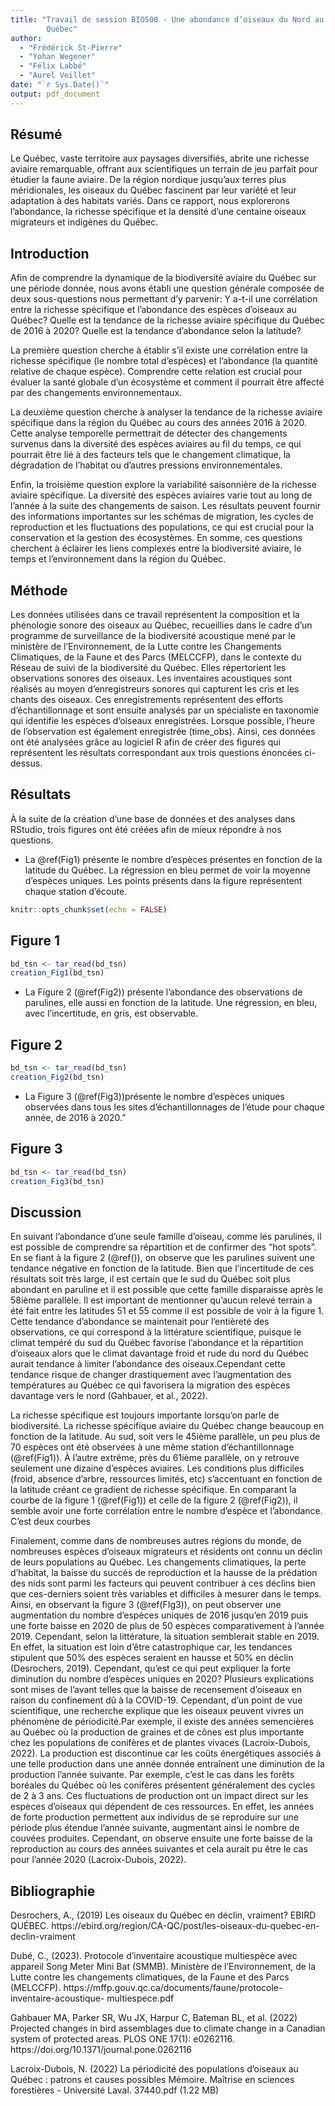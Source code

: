 ```yaml
---
title: "Travail de session BIO500 - Une abondance d’oiseaux du Nord au Sud du 
        Québec"
author: 
  - "Frédérick St-Pierre"
  - "Yohan Wegener"
  - "Félix Labbé"
  - "Aurel Veillet"
date: "`r Sys.Date()`"
output: pdf_document
---
```

## Résumé 

Le Québec, vaste territoire aux paysages diversifiés, abrite une richesse 
aviaire remarquable, offrant aux scientifiques un terrain de jeu parfait pour 
étudier la faune aviaire. De la région nordique jusqu'aux terres plus 
méridionales, les oiseaux du Québec fascinent par leur variété et leur 
adaptation à des habitats variés. Dans ce rapport, nous explorerons l’abondance,
la richesse spécifique et la densité d’une centaine oiseaux migrateurs et 
indigènes du Québec. 

## Introduction

Afin de comprendre la dynamique de la biodiversité aviaire du Québec sur une 
période donnée, nous avons établi une question générale composée de deux 
sous-questions nous permettant d’y parvenir: Y a-t-il une corrélation entre la 
richesse spécifique et l’abondance des espèces d’oiseaux au Québec? Quelle est 
la tendance de la richesse aviaire spécifique du Québec de 2016 à 2020? Quelle 
est la tendance d'abondance selon la latitude?

La première question cherche à établir s'il existe une corrélation entre la 
richesse spécifique (le nombre total d'espèces) et l'abondance (la quantité 
relative de chaque espèce). Comprendre cette relation est crucial pour évaluer 
la santé globale d'un écosystème et comment il pourrait être affecté par des 
changements environnementaux.

La deuxième question cherche à analyser la tendance de la richesse aviaire 
spécifique dans la région du Québec au cours des années 2016 à 2020. Cette 
analyse temporelle permettrait de détecter des changements survenus dans la 
diversité des espèces aviaires au fil du temps, ce qui pourrait être lié à des 
facteurs tels que le changement climatique, la dégradation de l'habitat ou 
d'autres pressions environnementales.

Enfin, la troisième question explore la variabilité saisonnière de la richesse 
aviaire spécifique. La diversité des espèces aviaires varie tout au long de 
l'année à la suite des changements de saison. Les résultats peuvent fournir des 
informations importantes sur les schémas de migration, les cycles de 
reproduction et les fluctuations des populations, ce qui est crucial pour la
conservation et la gestion des écosystèmes. En somme, ces questions cherchent 
à éclairer les liens complexes entre la biodiversité aviaire, le temps et 
l'environnement dans la région du Québec.

## Méthode

Les données utilisées dans ce travail représentent la composition et la 
phénologie sonore des oiseaux au Québec, recueillies dans le cadre d'un 
programme de surveillance de la biodiversité acoustique mené par le ministère 
de l’Environnement, de la Lutte contre les Changements Climatiques, de la Faune
et des Parcs (MELCCFP), dans le contexte du Réseau de suivi de la biodiversité 
du Québec. Elles répertorient les observations sonores des oiseaux. Les 
inventaires acoustiques sont réalisés au moyen d'enregistreurs sonores qui 
capturent les cris et les chants des oiseaux. Ces enregistrements représentent 
des efforts d'échantillonnage et sont ensuite analysés par un spécialiste en 
taxonomie qui identifie les espèces d'oiseaux enregistrées. Lorsque possible, 
l'heure de l'observation est également enregistrée (time_obs). Ainsi, ces 
données ont été analysées grâce au logiciel R afin de créer des figures qui 
représentent les résultats correspondant aux trois questions énoncées 
ci-dessus.

## Résultats

À la suite de la création d’une base de données et des analyses dans RStudio, 
trois figures ont été créées afin de mieux répondre à nos questions.

- La @ref(Fig1) présente le nombre d’espèces présentes en fonction de la latitude 
du Québec. La régression en bleu permet de voir la moyenne d’espèces uniques. 
Les points présents dans la figure représentent chaque station d’écoute.

```r
knitr::opts_chunk$set(echo = FALSE)
```

## Figure 1

```r
bd_tsn <- tar_read(bd_tsn)
creation_Fig1(bd_tsn)
```

- La Figure 2 (@ref(Fig2)) présente l’abondance des observations de parulines, elle aussi en
fonction de la latitude. Une régression, en bleu, avec l’incertitude, en gris,
est observable.

## Figure 2

```r
bd_tsn <- tar_read(bd_tsn)
creation_Fig2(bd_tsn)
```

- La Figure 3 (@ref(Fig3))présente le nombre d’espèces uniques observées dans tous les sites
d’échantillonnages de l’étude pour chaque année, de 2016 à 2020."

## Figure 3

```r
bd_tsn <- tar_read(bd_tsn)
creation_Fig3(bd_tsn)
```

## Discussion

En suivant l’abondance d’une seule famille d’oiseau, comme les parulines, il est
possible de comprendre sa répartition et de confirmer des “hot spots”. En se 
fiant à la figure 2 (@ref()), on observe que les parulines suivent une tendance
négative en fonction de la latitude. Bien que l’incertitude de ces résultats 
soit très large, il est certain que le sud du Québec soit plus abondant en 
paruline et il est possible que cette famille disparaisse après le 58ième 
parallèle. Il est important de mentionner qu’aucun relevé terrain a été fait 
entre les latitudes 51 et 55 comme il est possible de voir à la figure 1. Cette 
tendance d’abondance se maintenait pour l’entièreté des observations, ce qui 
correspond à la littérature scientifique, puisque le climat tempéré du sud du 
Québec favorise l’abondance et la répartition d’oiseaux alors que le climat 
davantage froid et rude du nord du Québec aurait tendance à limiter l’abondance 
des oiseaux.Cependant cette tendance risque de changer drastiquement avec 
l’augmentation des températures au Québec ce qui favorisera la migration des 
espèces davantage vers le nord (Gahbauer, et al., 2022). 

La richesse spécifique est toujours importante lorsqu’on parle de biodiversité. 
La richesse spécifique aviaire du Québec change beaucoup en fonction de la 
latitude. Au sud, soit vers le 45ième parallèle, un peu plus de 70 espèces ont 
été observées à une même station d’échantillonnage (@ref(Fig1)). À l’autre 
extrême, près du 61ième parallèle, on y retrouve seulement une dizaine d’espèces
aviaires. Les conditions plus difficiles (froid, absence d’arbre, ressources 
limités, etc) s’accentuant en fonction de la latitude créant ce gradient de 
richesse spécifique. En comparant la courbe de la figure 1 (@ref(Fig1)) et celle
de la figure 2 (@ref(Fig2)), il semble avoir une forte corrélation entre le 
nombre d’espèce et l’abondance. C’est deux courbes  

Finalement, comme dans de nombreuses autres régions du monde, de nombreuses 
espèces d'oiseaux migrateurs et résidents ont connu un déclin de leurs 
populations au Québec. Les changements climatiques, la perte d'habitat, la 
baisse du succès de reproduction et la hausse de la prédation des nids sont 
parmi les facteurs qui peuvent contribuer à ces déclins bien que ces-derniers 
soient très variables et difficiles à mesurer dans le temps. Ainsi, en observant
la figure 3 (@ref(FIg3)), on peut observer une augmentation du nombre d’espèces 
uniques de 2016 jusqu’en 2019 puis une forte baisse en 2020 de plus de 50 
espèces comparativement à l’année 2019. Cependant, selon la littérature, la 
situation semblerait stable en 2019. En effet, la situation est loin d’être 
catastrophique car, les tendances stipulent que 50% des espèces seraient en 
hausse et 50% en déclin (Desrochers, 2019). Cependant, qu’est ce qui peut 
expliquer la forte diminution du nombre d’espèces uniques en 2020? Plusieurs 
explications sont mises de l’avant telles que la baisse de recensement d’oiseaux
en raison du confinement dû à la COVID-19. Cependant, d’un point de vue 
scientifique, une recherche explique que les oiseaux peuvent vivres un phénomène
de périodicité.Par exemple, il existe des années semencières au Québec où la 
production de graines et de cônes est plus importante chez les populations de 
conifères et de plantes vivaces (Lacroix-Dubois, 2022). La production est 
discontinue car les coûts énergétiques associés à une telle production dans une
année donnée entraînent une diminution de la production l'année suivante. Par 
exemple, c’est le cas dans les forêts boréales du Québec où les conifères 
présentent généralement des cycles de 2 à 3 ans. Ces fluctuations de production 
ont un impact direct sur les espèces d'oiseaux qui dépendent de ces ressources. 
En effet, les années de forte production permettent aux individus de se 
reproduire sur une période plus étendue l'année suivante, augmentant ainsi le
nombre de couvées produites. Cependant, on observe ensuite une forte baisse de
la reproduction au cours des années suivantes et cela aurait pu être le cas pour 
l’année 2020 (Lacroix-Dubois, 2022).  

## Bibliographie

Desrochers, A., (2019) Les oiseaux du Québec en déclin, vraiment? EBIRD QUÉBEC. 
https://ebird.org/region/CA-QC/post/les-oiseaux-du-quebec-en-declin-vraiment 

Dubé, C., (2023). Protocole d’inventaire acoustique multiespèce avec appareil 
Song Meter Mini Bat (SMMB). Ministère de l’Environnement, de la Lutte contre 
les changements climatiques, de la Faune et des Parcs (MELCCFP). https://mffp.gouv.qc.ca/documents/faune/protocole-inventaire-acoustique-
multiespece.pdf 

Gahbauer MA, Parker SR, Wu JX, Harpur C, Bateman BL, et al. (2022) Projected 
changes in bird assemblages due to climate change in a Canadian system of 
protected areas. PLOS ONE 17(1): e0262116.
https://doi.org/10.1371/journal.pone.0262116 

Lacroix-Dubois, N. (2022) La périodicité des populations d'oiseaux au Québec : 
patrons et causes possibles Mémoire. Maîtrise en sciences forestières - 
Université Laval. 37440.pdf (1.22 MB) 